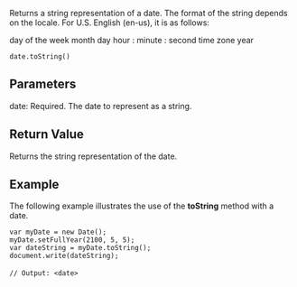 Returns a string representation of a date. The format of the string depends on the locale. For U.S. English (en-us), it is as follows:

day of the week month day hour : minute : second time zone year

 date.toString()

==Parameters==
; date: Required. The date to represent as a string.

==Return Value==
Returns the string representation of the date.


==Example==
The following example illustrates the use of the '''toString''' method with a date.

 var myDate = new Date();
 myDate.setFullYear(2100, 5, 5);
 var dateString = myDate.toString();
 document.write(dateString);
 
 // Output: &lt;date&gt;

